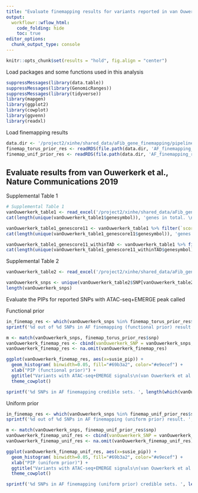 ```yaml
---
title: "Evaluate finemapping results for variants reported in van Ouwerkerk et al., Nature Communications 2019"
output:
  workflowr::wflow_html:
    code_folding: hide
    toc: true
editor_options:
  chunk_output_type: console
---
```


```r
knitr::opts_chunk$set(results = "hold", fig.align = "center")
```

Load packages and some functions used in this analysis
```r
suppressMessages(library(data.table))
suppressMessages(library(GenomicRanges))
suppressMessages(library(tidyverse))
library(mapgen)
library(ggplot2)
library(cowplot)
library(ggvenn)
library(readxl)
```

Load finemapping results
```r
data.dir <- '/project2/xinhe/shared_data/aFib_gene_finemapping/pipeline/finemapping_latest_noAtrium_nonDA/'
finemap_torus_prior_res <- readRDS(file.path(data.dir, 'AF_finemapping_result_torusprior_122loci.rds'))
finemap_unif_prior_res <- readRDS(file.path(data.dir, 'AF_finemapping_result_unifprior_122loci.rds'))
```

## Evaluate results from van Ouwerkerk et al., Nature Communications 2019

Supplemental Table 1
```r
# Supplemental Table 1
vanOuwerkerk_table1 <- read_excel('/project2/xinhe/shared_data/aFib_gene_finemapping/benchmark_analysis/vanOuwerkerk_NComm2019/41467_2019_12721_MOESM5_ESM_SupplementaryData1.xlsx', sheet = 1, skip = 2)
cat(length(unique(vanOuwerkerk_table1$genesymbol)), 'genes in total. \n')

vanOuwerkerk_table1_genescore11 <- vanOuwerkerk_table1 %>% filter(`score p<10-6` >= 11)
cat(length(unique(vanOuwerkerk_table1_genescore11$genesymbol)), 'genes with gene score >= 11.\n')

vanOuwerkerk_table1_genescore11_withinTAD <- vanOuwerkerk_table1 %>% filter(`score p<10-6` >= 11, TAD > 0)
cat(length(unique(vanOuwerkerk_table1_genescore11_withinTAD$genesymbol)), 'genes with gene score >= 11 & within TAD.\n')
```

Supplemental Table 2
```r
vanOuwerkerk_table2 <- read_excel('/project2/xinhe/shared_data/aFib_gene_finemapping/benchmark_analysis/vanOuwerkerk_NComm2019/41467_2019_12721_MOESM6_ESM_SupplementaryData2.xlsx', sheet = 1, skip = 2)

vanOuwerkerk_snps <- unique(vanOuwerkerk_table2$SNP[vanOuwerkerk_table2$`ATAC-seq+EMERGE peak called` >= 2])
length(vanOuwerkerk_snps)
```

Evaluate the PIPs for reported SNPs with ATAC-seq+EMERGE peak called

Functional prior
```r
in_finemap_res <- which(vanOuwerkerk_snps %in% finemap_torus_prior_res$snp)
sprintf('%d out of %d SNPs in AF finemapping (functional prior) result. ', length(in_finemap_res), length(vanOuwerkerk_snps))

m <- match(vanOuwerkerk_snps, finemap_torus_prior_res$snp)
vanOuwerkerk_finemap_res <- cbind(vanOuwerkerk_SNP = vanOuwerkerk_snps, finemap_torus_prior_res[m, ])
vanOuwerkerk_finemap_res <- na.omit(vanOuwerkerk_finemap_res)

ggplot(vanOuwerkerk_finemap_res, aes(x=susie_pip)) + 
  geom_histogram( binwidth=0.05, fill="#69b3a2", color="#e9ecef") +
  xlab("PIP (functional prior)") +
  ggtitle("Variants with ATAC-seq+EMERGE signals\n(van Ouwerkerk et al. 2019)") +
  theme_cowplot()

sprintf('%d SNPs in AF finemapping credible sets. ', length(which(vanOuwerkerk_finemap_res$CS>0)))
```

Uniform prior
```r
in_finemap_res <- which(vanOuwerkerk_snps %in% finemap_unif_prior_res$snp)
sprintf('%d out of %d SNPs in AF finemapping (uniform prior) result. ', length(in_finemap_res), length(vanOuwerkerk_snps))

m <- match(vanOuwerkerk_snps, finemap_unif_prior_res$snp)
vanOuwerkerk_finemap_unif_res <- cbind(vanOuwerkerk_SNP = vanOuwerkerk_snps, finemap_unif_prior_res[m, ])
vanOuwerkerk_finemap_unif_res <- na.omit(vanOuwerkerk_finemap_unif_res)

ggplot(vanOuwerkerk_finemap_unif_res, aes(x=susie_pip)) + 
  geom_histogram( binwidth=0.05, fill="#69b3a2", color="#e9ecef") +
  xlab("PIP (uniform prior)") +
  ggtitle("Variants with ATAC-seq+EMERGE signals\n(van Ouwerkerk et al. 2019)") +
  theme_cowplot()

sprintf('%d SNPs in AF finemapping (uniform prior) credible sets. ', length(which(vanOuwerkerk_finemap_res$CS>0)))
```
